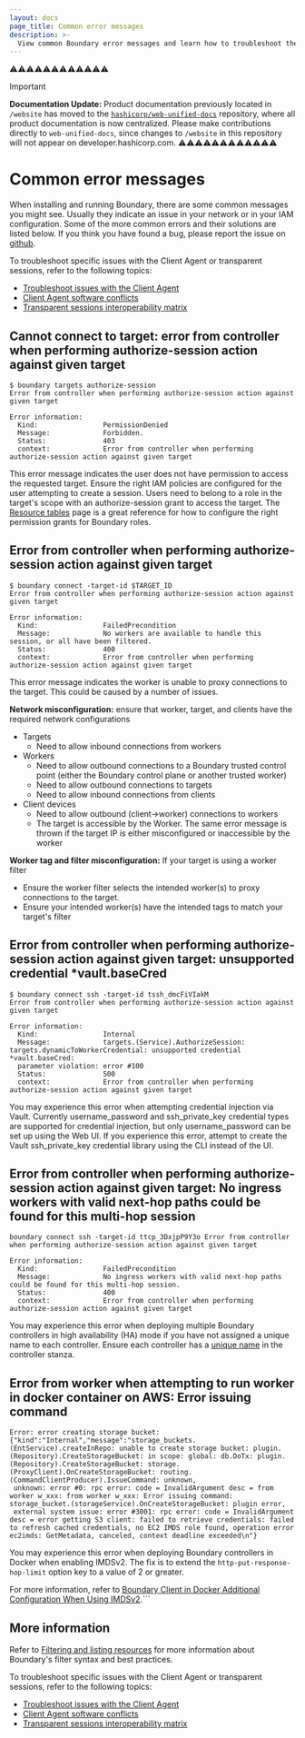 ```yaml
---
layout: docs
page_title: Common error messages
description: >-
  View common Boundary error messages and learn how to troubleshoot them.
---
```


⚠️⚠️⚠️⚠️⚠️⚠️⚠️⚠️⚠️⚠️⚠️⚠️
> [!IMPORTANT]  
> **Documentation Update:** Product documentation previously located in `/website` has moved to the [`hashicorp/web-unified-docs`](https://github.com/hashicorp/web-unified-docs) repository, where all product documentation is now centralized. Please make contributions directly to `web-unified-docs`, since changes to `/website` in this repository will not appear on developer.hashicorp.com.
⚠️⚠️⚠️⚠️⚠️⚠️⚠️⚠️⚠️⚠️⚠️⚠️

# Common error messages

When installing and running Boundary, there are some common messages you might see. Usually they indicate an issue in your network or in your IAM
configuration. Some of the more common errors and their solutions are listed below. If you think you have found a bug, please report the issue on
[github](https://github.com/hashicorp/boundary/issues/new/choose).

To troubleshoot specific issues with the Client Agent or transparent sessions, refer to the following topics:

- [Troubleshoot issues with the Client Agent](/boundary/docs/client-agent/troubleshoot)
- [Client Agent software conflicts](/boundary/docs/client-agent/conflicting-software)
- [Transparent sessions interoperability matrix](/boundary/docs/interoperability-matrix)

## Cannot connect to target: error from controller when performing authorize-session action against given target

```
$ boundary targets authorize-session
Error from controller when performing authorize-session action against given target

Error information:
  Kind:                PermissionDenied
  Message:             Forbidden.
  Status:              403
  context:             Error from controller when performing authorize-session action against given target
```

This error message indicates the user does not have permission to access the requested target. Ensure the right IAM policies are configured for the
user attempting to create a session. Users need to belong to a role in the target's scope with an authorize-session grant to access the target.
The [Resource tables](/boundary/docs/rbac/resource-table) page is a great reference for how to configure
the right permission grants for Boundary roles.

## Error from controller when performing authorize-session action against given target

```
$ boundary connect -target-id $TARGET_ID
Error from controller when performing authorize-session action against given target

Error information:
  Kind:                FailedPrecondition
  Message:             No workers are available to handle this session, or all have been filtered.
  Status:              400
  context:             Error from controller when performing authorize-session action against given target
```

This error message indicates the worker is unable to proxy connections to the target. This could be caused by a number of issues.

**Network misconfiguration:** ensure that worker, target, and clients have the required network configurations
- Targets
  - Need to allow inbound connections from workers
- Workers
  - Need to allow outbound connections to a Boundary trusted control point (either the Boundary control plane or another trusted worker)
  - Need to allow outbound connections to targets
  - Need to allow inbound connections from clients
- Client devices
  - Need to allow outbound (client->worker) connections to workers
  - The target is accessible by the Worker. The same error message is thrown if the target IP is either misconfigured or inaccessible by the worker

**Worker tag and filter misconfiguration:** If your target is using a worker filter
- Ensure the worker filter selects the intended worker(s) to proxy connections to the target.
- Ensure your intended worker(s) have the intended tags to match your target's filter

## Error from controller when performing authorize-session action against given target: unsupported credential *vault.baseCred

```
$ boundary connect ssh -target-id tssh_dmcFiVIakM
Error from controller when performing authorize-session action against given target

Error information:
  Kind:                Internal
  Message:             targets.(Service).AuthorizeSession: targets.dynamicToWorkerCredential: unsupported credential *vault.baseCred:
  parameter violation: error #100
  Status:              500
  context:             Error from controller when performing authorize-session action against given target
```
You may experience this error when attempting credential injection via Vault. Currently username_password and ssh_private_key credential
types are supported for credential injection, but only username_password can be set up using the Web UI. If you experience this error,
attempt to create the Vault ssh_private_key credential library using the CLI instead of the UI.

## Error from controller when performing authorize-session action against given target: No ingress workers with valid next-hop paths could be found for this multi-hop session

```
boundary connect ssh -target-id ttcp_3DxjpP9Y3o Error from controller when performing authorize-session action against given target

Error information:
  Kind:                FailedPrecondition
  Message:             No ingress workers with valid next-hop paths could be found for this multi-hop session.
  Status:              400
  context:             Error from controller when performing authorize-session action against given target
```

You may experience this error when deploying multiple Boundary controllers in high availability (HA) mode if you have not assigned a unique name to each controller. Ensure each controller has a [unique name](/boundary/docs/configuration/controller#name) in the controller stanza.

## Error from worker when attempting to run worker in docker container on AWS: Error issuing command

```
Error: error creating storage bucket: {"kind":"Internal","message":"storage_buckets.(EntService).createInRepo: unable to create storage bucket: plugin.(Repository).CreateStorageBucket: in scope: global: db.DoTx: plugin.(Repository).CreateStorageBucket: storage.(ProxyClient).OnCreateStorageBucket: routing.(CommandClientProducer).IssueCommand: unknown,
 unknown: error #0: rpc error: code = InvalidArgument desc = from worker w_xxx: from worker w_xxx: Error issuing command: storage_bucket.(storageService).OnCreateStorageBucket: plugin error,
 external system issue: error #3001: rpc error: code = InvalidArgument desc = error getting S3 client: failed to retrieve credentials: failed to refresh cached credentials, no EC2 IMDS role found, operation error ec2imds: GetMetadata, canceled, context deadline exceeded\n"}
```

You may experience this error when deploying Boundary controllers in Docker when enabling IMDSv2. The fix is to extend the `http-put-response-hop-limit` option key to a value of 2 or greater.

For more information, refer to [Boundary Client in Docker Additional Configuration When Using IMDSv2](https://support.hashicorp.com/hc/en-us/articles/36515134051859-Boundary-Client-in-Docker-Additional-Configuration-When-Using-IMDSv2).```

## More information

Refer to [Filtering and listing resources](/boundary/docs/filtering) for more information about Boundary's filter syntax and best practices.

To troubleshoot specific issues with the Client Agent or transparent sessions, refer to the following topics:

- [Troubleshoot issues with the Client Agent](/boundary/docs/client-agent/troubleshoot)
- [Client Agent software conflicts](/boundary/docs/client-agent/conflicting-software)
- [Transparent sessions interoperability matrix](/boundary/docs/interoperability-matrix)
